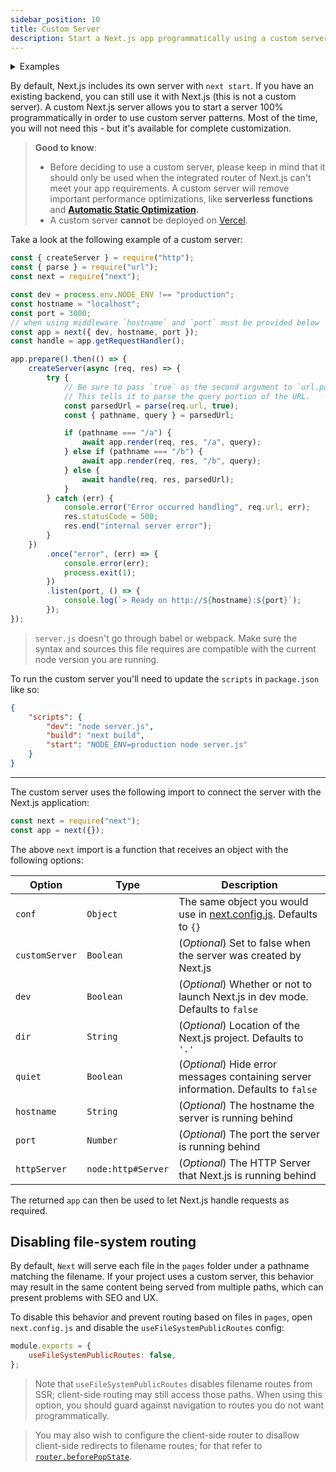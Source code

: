 ```yaml
---
sidebar_position: 10
title: Custom Server
description: Start a Next.js app programmatically using a custom server.
---
```


<details>
  <summary>Examples</summary>

-   [Custom Server](https://github.com/vercel/next.js/tree/canary/examples/custom-server)
-   [SSR Caching](https://github.com/vercel/next.js/tree/canary/examples/ssr-caching)

</details>

By default, Next.js includes its own server with `next start`. If you have an existing backend, you can still use it with Next.js (this is not a custom server). A custom Next.js server allows you to start a server 100% programmatically in order to use custom server patterns. Most of the time, you will not need this - but it's available for complete customization.

> **Good to know**:
>
> -   Before deciding to use a custom server, please keep in mind that it should only be used when the integrated router of Next.js can't meet your app requirements. A custom server will remove important performance optimizations, like **serverless functions** and **[Automatic Static Optimization](/docs/pages/building-your-application/rendering/automatic-static-optimization).**
> -   A custom server **cannot** be deployed on [Vercel](https://vercel.com/solutions/nextjs).

Take a look at the following example of a custom server:

```js filename="server.js"
const { createServer } = require("http");
const { parse } = require("url");
const next = require("next");

const dev = process.env.NODE_ENV !== "production";
const hostname = "localhost";
const port = 3000;
// when using middleware `hostname` and `port` must be provided below
const app = next({ dev, hostname, port });
const handle = app.getRequestHandler();

app.prepare().then(() => {
	createServer(async (req, res) => {
		try {
			// Be sure to pass `true` as the second argument to `url.parse`.
			// This tells it to parse the query portion of the URL.
			const parsedUrl = parse(req.url, true);
			const { pathname, query } = parsedUrl;

			if (pathname === "/a") {
				await app.render(req, res, "/a", query);
			} else if (pathname === "/b") {
				await app.render(req, res, "/b", query);
			} else {
				await handle(req, res, parsedUrl);
			}
		} catch (err) {
			console.error("Error occurred handling", req.url, err);
			res.statusCode = 500;
			res.end("internal server error");
		}
	})
		.once("error", (err) => {
			console.error(err);
			process.exit(1);
		})
		.listen(port, () => {
			console.log(`> Ready on http://${hostname}:${port}`);
		});
});
```

> `server.js` doesn't go through babel or webpack. Make sure the syntax and sources this file requires are compatible with the current node version you are running.

To run the custom server you'll need to update the `scripts` in `package.json` like so:

```json filename="package.json"
{
	"scripts": {
		"dev": "node server.js",
		"build": "next build",
		"start": "NODE_ENV=production node server.js"
	}
}
```

---

The custom server uses the following import to connect the server with the Next.js application:

```js
const next = require("next");
const app = next({});
```

The above `next` import is a function that receives an object with the following options:

| Option         | Type               | Description                                                                                                   |
| -------------- | ------------------ | ------------------------------------------------------------------------------------------------------------- |
| `conf`         | `Object`           | The same object you would use in [next.config.js](/docs/pages/api-reference/next-config-js). Defaults to `{}` |
| `customServer` | `Boolean`          | (_Optional_) Set to false when the server was created by Next.js                                              |
| `dev`          | `Boolean`          | (_Optional_) Whether or not to launch Next.js in dev mode. Defaults to `false`                                |
| `dir`          | `String`           | (_Optional_) Location of the Next.js project. Defaults to `'.'`                                               |
| `quiet`        | `Boolean`          | (_Optional_) Hide error messages containing server information. Defaults to `false`                           |
| `hostname`     | `String`           | (_Optional_) The hostname the server is running behind                                                        |
| `port`         | `Number`           | (_Optional_) The port the server is running behind                                                            |
| `httpServer`   | `node:http#Server` | (_Optional_) The HTTP Server that Next.js is running behind                                                   |

The returned `app` can then be used to let Next.js handle requests as required.

## Disabling file-system routing

By default, `Next` will serve each file in the `pages` folder under a pathname matching the filename. If your project uses a custom server, this behavior may result in the same content being served from multiple paths, which can present problems with SEO and UX.

To disable this behavior and prevent routing based on files in `pages`, open `next.config.js` and disable the `useFileSystemPublicRoutes` config:

```js filename="next.config.js"
module.exports = {
	useFileSystemPublicRoutes: false,
};
```

> Note that `useFileSystemPublicRoutes` disables filename routes from SSR; client-side routing may still access those paths. When using this option, you should guard against navigation to routes you do not want programmatically.

> You may also wish to configure the client-side router to disallow client-side redirects to filename routes; for that refer to [`router.beforePopState`](/docs/pages/api-reference/functions/use-router#routerbeforepopstate).
